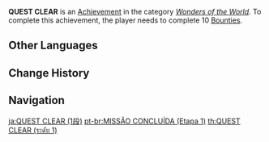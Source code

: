 {{Achievement Infobox
|title        = QUEST CLEAR
|id           = 81026
|order id     = 1027
|category     = Wonders of the World
|description  = Complete 10 [[Bounties]].
|requirements = 
|primogems    = 5
|tracking     = Tracks the total of completed Bounties.
|topic        = Reputation;Bounty
|set          = QUEST CLEAR
|tier         = 1
|tiers_total  = 3
|type         = Exploration
}}
'''QUEST CLEAR''' is an [[Achievement]] in the category ''[[Wonders of the World]]''. To complete this achievement, the player needs to complete 10 [[Bounties]].
<!--
==Trivia==

==Video Guides==
{{EVT
|video1   = 
|caption1 = 
}}
-->
==Other Languages==
{{Transclude|QUEST CLEAR|Other Languages}}

==Change History==
{{Change History|1.1}}
<!--
==References==
{{Reflist}}
-->
==Navigation==
{{Achievement Navbox}}

[[ja:QUEST CLEAR (1段)]]
[[pt-br:MISSÃO CONCLUÍDA (Etapa 1)]]
[[th:QUEST CLEAR (ระดับ 1)]]